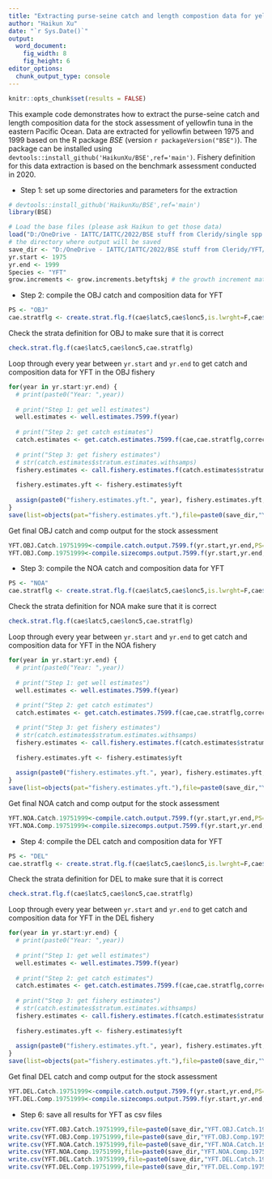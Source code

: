 ```yaml
---
title: "Extracting purse-seine catch and length compostion data for yellowfin in 1975-1999"
author: "Haikun Xu"
date: "`r Sys.Date()`"
output:
  word_document:
    fig_width: 8
    fig_height: 6
editor_options: 
  chunk_output_type: console
---
```


```r
knitr::opts_chunk$set(results = FALSE)
```

This example code demonstrates how to extract the purse-seine catch and length composition data for the stock assessment of yellowfin tuna in the eastern Pacific Ocean. Data are extracted for yellowfin between 1975 and 1999 based on the R package *BSE* (version `r packageVersion("BSE")`). The package can be installed using `devtools::install_github('HaikunXu/BSE',ref='main')`. Fishery definition for this data extraction is based on the benchmark assessment conducted in 2020.

-   Step 1: set up some directories and parameters for the extraction

```r
# devtools::install_github('HaikunXu/BSE',ref='main') 
library(BSE)

# Load the base files (please ask Haikun to get those data)
load("D:/OneDrive - IATTC/IATTC/2022/BSE stuff from Cleridy/single spp programs_PS_1975-1999/Raw data extractions/base files_1975-1999_for SAC 2020.RData")
# the directory where output will be saved
save_dir <- "D:/OneDrive - IATTC/IATTC/2022/BSE stuff from Cleridy/YFT/"
yr.start <- 1975
yr.end <- 1999
Species <- "YFT"
grow.increments <- grow.increments.betyftskj # the growth increment matrix
```

-   Step 2: compile the OBJ catch and composition data for YFT

```r
PS <- "OBJ"
cae.stratflg <- create.strat.flg.f(cae$latc5,cae$lonc5,is.lwrght=F,cae$month,cae$setype,cae$class,PS=PS,Species=Species)
```

Check the strata definition for OBJ to make sure that it is correct

```r
check.strat.flg.f(cae$latc5,cae$lonc5,cae.stratflg)
```

Loop through every year between `yr.start` and `yr.end` to get catch and composition data for YFT in the OBJ fishery

```r
for(year in yr.start:yr.end) {
  # print(paste0("Year: ",year))
  
  # print("Step 1: get well estimates")
  well.estimates <- well.estimates.7599.f(year)
  
  # print("Step 2: get catch estimates")
  catch.estimates <- get.catch.estimates.7599.f(cae,cae.stratflg,corrected.unlds,lfgrpd,lfmm,year,2,well.estimates,PS,Species)
  
  # print("Step 3: get fishery estimates")
  # str(catch.estimates$stratum.estimates.withsamps)
  fishery.estimates <- call.fishery.estimates.f(catch.estimates$stratum.estimates.withsamps,catch.estimates$totunlds.bystrat,year,PS,Species)
  
  fishery.estimates.yft <- fishery.estimates$yft
  
  assign(paste0("fishery.estimates.yft.", year), fishery.estimates.yft, pos=1)
}
save(list=objects(pat="fishery.estimates.yft."),file=paste0(save_dir,"YFT_",PS,"_1975-1999.RData"))
```

Get final OBJ catch and comp output for the stock assessment

```r
YFT.OBJ.Catch.19751999<-compile.catch.output.7599.f(yr.start,yr.end,PS=PS,Species=Species,c("A1","A2","A3","A4","A5"))
YFT.OBJ.Comp.19751999<-compile.sizecomps.output.7599.f(yr.start,yr.end,PS=PS,Species=Species)
```

-   Step 3: compile the NOA catch and composition data for YFT

```r
PS <- "NOA"
cae.stratflg <- create.strat.flg.f(cae$latc5,cae$lonc5,is.lwrght=F,cae$month,cae$setype,cae$class,PS=PS,Species=Species)
```

Check the strata definition for NOA make sure that it is correct

```r
check.strat.flg.f(cae$latc5,cae$lonc5,cae.stratflg)
```

Loop through every year between `yr.start` and `yr.end` to get catch and composition data for YFT in the NOA fishery

```r
for(year in yr.start:yr.end) {
  # print(paste0("Year: ",year))
  
  # print("Step 1: get well estimates")
  well.estimates <- well.estimates.7599.f(year)
  
  # print("Step 2: get catch estimates")
  catch.estimates <- get.catch.estimates.7599.f(cae,cae.stratflg,corrected.unlds,lfgrpd,lfmm,year,2,well.estimates,PS,Species)

  # print("Step 3: get fishery estimates")
  # str(catch.estimates$stratum.estimates.withsamps)
  fishery.estimates <- call.fishery.estimates.f(catch.estimates$stratum.estimates.withsamps,catch.estimates$totunlds.bystrat,year,PS,Species)
  
  fishery.estimates.yft <- fishery.estimates$yft
  
  assign(paste0("fishery.estimates.yft.", year), fishery.estimates.yft, pos=1)
}
save(list=objects(pat="fishery.estimates.yft."),file=paste0(save_dir,"YFT_",PS,"_1975-1999.RData"))
```

Get final NOA catch and comp output for the stock assessment

```r
YFT.NOA.Catch.19751999<-compile.catch.output.7599.f(yr.start,yr.end,PS=PS,Species=Species,c("A1","A2","A3","A4","A5"))
YFT.NOA.Comp.19751999<-compile.sizecomps.output.7599.f(yr.start,yr.end,PS=PS,Species=Species)
```

-   Step 4: compile the DEL catch and composition data for YFT

```r
PS <- "DEL"
cae.stratflg <- create.strat.flg.f(cae$latc5,cae$lonc5,is.lwrght=F,cae$month,cae$setype,cae$class,PS=PS,Species=Species)
```

Check the strata definition for DEL to make sure that it is correct

```r
check.strat.flg.f(cae$latc5,cae$lonc5,cae.stratflg)
```

Loop through every year between `yr.start` and `yr.end` to get catch and composition data for YFT in the DEL fishery

```r
for(year in yr.start:yr.end) {
  # print(paste0("Year: ",year))
  
  # print("Step 1: get well estimates")
  well.estimates <- well.estimates.7599.f(year)
  
  # print("Step 2: get catch estimates")
  catch.estimates <- get.catch.estimates.7599.f(cae,cae.stratflg,corrected.unlds,lfgrpd,lfmm,year,2,well.estimates,PS,Species)
  
  # print("Step 3: get fishery estimates")
  # str(catch.estimates$stratum.estimates.withsamps)
  fishery.estimates <- call.fishery.estimates.f(catch.estimates$stratum.estimates.withsamps,catch.estimates$totunlds.bystrat,year,PS,Species)
  
  fishery.estimates.yft <- fishery.estimates$yft
  
  assign(paste0("fishery.estimates.yft.", year), fishery.estimates.yft, pos=1)
}
save(list=objects(pat="fishery.estimates.yft."),file=paste0(save_dir,"YFT_",PS,"_1975-1999.RData"))
```

Get final DEL catch and comp output for the stock assessment

```r
YFT.DEL.Catch.19751999<-compile.catch.output.7599.f(yr.start,yr.end,PS=PS,Species=Species,c("A1","A2","A3","A4"))
YFT.DEL.Comp.19751999<-compile.sizecomps.output.7599.f(yr.start,yr.end,PS=PS,Species=Species)
```

-   Step 6: save all results for YFT as csv files

```r
write.csv(YFT.OBJ.Catch.19751999,file=paste0(save_dir,"YFT.OBJ.Catch.19751999.csv"),row.names = FALSE)
write.csv(YFT.OBJ.Comp.19751999,file=paste0(save_dir,"YFT.OBJ.Comp.19751999.csv"),row.names = FALSE)
write.csv(YFT.NOA.Catch.19751999,file=paste0(save_dir,"YFT.NOA.Catch.19751999.csv"),row.names = FALSE)
write.csv(YFT.NOA.Comp.19751999,file=paste0(save_dir,"YFT.NOA.Comp.19751999.csv"),row.names = FALSE)
write.csv(YFT.DEL.Catch.19751999,file=paste0(save_dir,"YFT.DEL.Catch.19751999.csv"),row.names = FALSE)
write.csv(YFT.DEL.Comp.19751999,file=paste0(save_dir,"YFT.DEL.Comp.19751999.csv"),row.names = FALSE)
```
